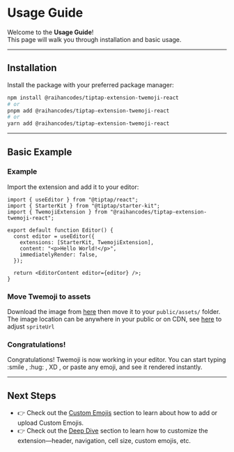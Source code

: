 # Usage Guide

Welcome to the **Usage Guide**!  
This page will walk you through installation and basic usage.

---

<section>

<H2
  iconUrl="https://cdn.jsdelivr.net/gh/jdecked/twemoji@16.0.1/assets/svg/1f4e6.svg"
  iconAlt="📦"
>
  Installation
</H2>

Install the package with your preferred package manager:

```bash
npm install @raihancodes/tiptap-extension-twemoji-react
# or
pnpm add @raihancodes/tiptap-extension-twemoji-react
# or
yarn add @raihancodes/tiptap-extension-twemoji-react
```

</section>

---

<section>
<H2
  iconUrl="https://cdn.jsdelivr.net/gh/jdecked/twemoji@16.0.1/assets/svg/26a1.svg"
  iconAlt="⚡"
>
  Basic Example
</H2>

### Example

Import the extension and add it to your editor:

```tsx
import { useEditor } from "@tiptap/react";
import { StarterKit } from "@tiptap/starter-kit";
import { TwemojiExtension } from "@raihancodes/tiptap-extension-twemoji-react";

export default function Editor() {
  const editor = useEditor({
    extensions: [StarterKit, TwemojiExtension],
    content: "<p>Hello World!</p>",
    immediatelyRender: false,
  });

  return <EditorContent editor={editor} />;
}
```

<H3
  iconUrl="https://cdn.jsdelivr.net/gh/jdecked/twemoji@16.0.1/assets/svg/1f5bc.svg"
  iconAlt="🖼️"
>
  Move Twemoji to assets
</H3>

Download the image from [here](https://github.com/raihan-ramadhan/tiptap-extension-twemoji/tree/master/packages/tiptap-extension-twemoji-react/dist/assets) then move it to your `public/assets/` folder. The image location can be anywhere in your public or on CDN, see [here](/deep-dive#spriteurl) to adjust `spriteUrl`

<H3
  iconUrl="https://cdn.jsdelivr.net/gh/jdecked/twemoji@16.0.1/assets/svg/1f389.svg"
  iconAlt="🎉"
>
  Congratulations!
</H3>

Congratulations! Twemoji is now working in your editor. You can start typing :smile , :hug: , XD , or paste any emoji, and see it rendered instantly.

</section>

---

<section>
<H2
  iconUrl="https://cdn.jsdelivr.net/gh/jdecked/twemoji@16.0.1/assets/svg/1f680.svg"
  iconAlt="🚀"
>
  Next Steps
</H2>

- 👉 Check out the [Custom Emojis](/custom-emojis) section to learn about how to add or upload Custom Emojis.
- 👉 Check out the [Deep Dive](/deep-dive) section to learn how to customize the extension—header, navigation, cell size, custom emojis, etc.

</section>
